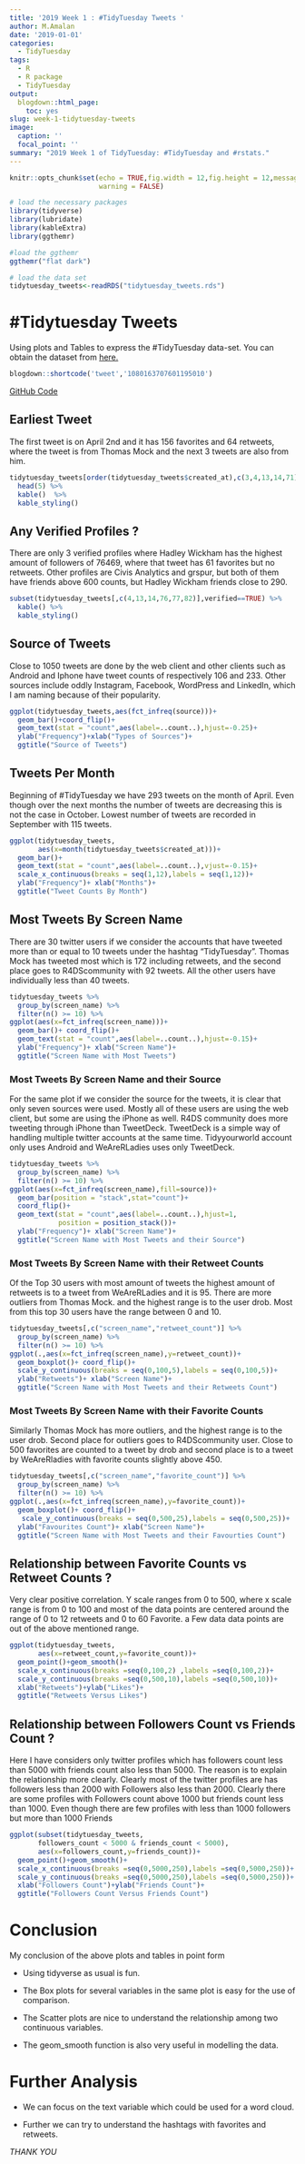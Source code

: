 ```yaml
---
title: '2019 Week 1 : #TidyTuesday Tweets '
author: M.Amalan
date: '2019-01-01'
categories:
  - TidyTuesday
tags:
  - R
  - R package
  - TidyTuesday
output:
  blogdown::html_page:
    toc: yes
slug: week-1-tidytuesday-tweets
image:
  caption: ''
  focal_point: ''
summary: "2019 Week 1 of TidyTuesday: #TidyTuesday and #rstats."  
---
```


```r
knitr::opts_chunk$set(echo = TRUE,fig.width = 12,fig.height = 12,message = FALSE,
                      warning = FALSE)
```

```r
# load the necessary packages
library(tidyverse)
library(lubridate)
library(kableExtra)
library(ggthemr)

#load the ggthemr
ggthemr("flat dark")

# load the data set
tidytuesday_tweets<-readRDS("tidytuesday_tweets.rds")
```

# #Tidytuesday Tweets

Using plots and Tables to express the #TidyTuesday data-set. 
You can obtain the dataset from [here.](https://github.com/rfordatascience/tidytuesday/tree/master/data/2019/2019-01-01)

```r
blogdown::shortcode('tweet','1080163707601195010')
```

[GitHub Code](https://github.com/Amalan-ConStat/TidyTuesday/tree/master/2019/Week1)

## Earliest Tweet

The first tweet is on April 2nd and it has 156 favorites and 
64 retweets, where the tweet is from Thomas Mock and the next 3 tweets are also 
from him. 


```r
tidytuesday_tweets[order(tidytuesday_tweets$created_at),c(3,4,13,14,71)] %>%
  head(5) %>%
  kable()  %>%
  kable_styling()
```

## Any Verified Profiles ?

There are only 3 verified profiles where Hadley Wickham has the highest
amount of followers of 76469, where that tweet has 61 favorites but no
retweets. Other profiles are Civis Analytics and grspur, but both of them
have friends above 600 counts, but Hadley Wickham friends close to 290.

```r
subset(tidytuesday_tweets[,c(4,13,14,76,77,82)],verified==TRUE) %>%
  kable() %>%
  kable_styling()
```

## Source of Tweets

Close to 1050 tweets are done by the web client and other clients
such as Android and Iphone have tweet counts of respectively 106 and 233.
Other sources include oddly Instagram, Facebook, WordPress and LinkedIn, which
I am naming because of their popularity.

```r
ggplot(tidytuesday_tweets,aes(fct_infreq(source)))+
  geom_bar()+coord_flip()+
  geom_text(stat = "count",aes(label=..count..),hjust=-0.25)+
  ylab("Frequency")+xlab("Types of Sources")+
  ggtitle("Source of Tweets")
```

## Tweets Per Month

Beginning of #TidyTuesday we have 293 tweets on the month of April. Even
though over the next months the number of tweets are decreasing this is not
the case in October. Lowest number of tweets are recorded in September with
115 tweets. 

```r
ggplot(tidytuesday_tweets,
       aes(x=month(tidytuesday_tweets$created_at)))+
  geom_bar()+
  geom_text(stat = "count",aes(label=..count..),vjust=-0.15)+
  scale_x_continuous(breaks = seq(1,12),labels = seq(1,12))+
  ylab("Frequency")+ xlab("Months")+
  ggtitle("Tweet Counts By Month")
```

## Most Tweets By Screen Name

There are 30 twitter users if we consider the accounts that have tweeted
more than or equal to 10 tweets under the hashtag "TidyTuesday".
Thomas Mock has tweeted most which is 172 including retweets, and 
the second place goes to R4DScommunity with 92 tweets. All the 
other users have individually less than 40 tweets.

```r
tidytuesday_tweets %>%
  group_by(screen_name) %>%
  filter(n() >= 10) %>%
ggplot(aes(x=fct_infreq(screen_name)))+
  geom_bar()+ coord_flip()+
  geom_text(stat = "count",aes(label=..count..),hjust=-0.15)+
  ylab("Frequency")+ xlab("Screen Name")+
  ggtitle("Screen Name with Most Tweets")

```

### Most Tweets By Screen Name and their Source

For the same plot if we consider the source for the tweets, 
it is clear that only seven sources were used. Mostly 
all of these users are using the web client, but some are using
the iPhone as well. R4DS community does more tweeting through iPhone
than TweetDeck. TweetDeck is a simple way of handling multiple twitter accounts
at the same time. Tidyyourworld account only uses Android and WeAreRLadies uses
only TweetDeck.

```r
tidytuesday_tweets %>%
  group_by(screen_name) %>%
  filter(n() >= 10) %>%
ggplot(aes(x=fct_infreq(screen_name),fill=source))+
  geom_bar(position = "stack",stat="count")+ 
  coord_flip()+
  geom_text(stat = "count",aes(label=..count..),hjust=1,
            position = position_stack())+
  ylab("Frequency")+ xlab("Screen Name")+
  ggtitle("Screen Name with Most Tweets and their Source")
```

### Most Tweets By Screen Name with their Retweet Counts

Of the Top 30 users with most amount of tweets the highest
amount of retweets is to a tweet from WeAreRLadies and
it is 95. There are more outliers from Thomas Mock. and the 
highest range is to the user drob. Most from this top 30 users
have the range between 0 and 10.

```r
tidytuesday_tweets[,c("screen_name","retweet_count")] %>%
  group_by(screen_name) %>%
  filter(n() >= 10) %>%
ggplot(.,aes(x=fct_infreq(screen_name),y=retweet_count))+
  geom_boxplot()+ coord_flip()+
  scale_y_continuous(breaks = seq(0,100,5),labels = seq(0,100,5))+
  ylab("Retweets")+ xlab("Screen Name")+
  ggtitle("Screen Name with Most Tweets and their Retweets Count")

```

### Most Tweets By Screen Name with their Favorite Counts 

Similarly Thomas Mock has more outliers, and the highest range is
to the user drob. Second place for outliers goes to R4DScommunity user.
Close to 500 favorites are counted to a tweet by drob and second place is
to a tweet by WeAreRladies with favorite counts slightly above 450.

```r
tidytuesday_tweets[,c("screen_name","favorite_count")] %>%
  group_by(screen_name) %>%
  filter(n() >= 10) %>%
ggplot(.,aes(x=fct_infreq(screen_name),y=favorite_count))+
  geom_boxplot()+ coord_flip()+
   scale_y_continuous(breaks = seq(0,500,25),labels = seq(0,500,25))+
  ylab("Favourites Count")+ xlab("Screen Name")+
  ggtitle("Screen Name with Most Tweets and their Favourties Count")

```

## Relationship between Favorite Counts vs Retweet Counts ?

Very clear positive correlation. Y scale ranges from 0 to 500,
where x scale range is from 0 to 100 and most of the data points
are centered around the range of 0 to 12 retweets and 0 to 60 Favorite.
a Few data data points are out of the above mentioned range.

```r
ggplot(tidytuesday_tweets, 
       aes(x=retweet_count,y=favorite_count))+
  geom_point()+geom_smooth()+
  scale_x_continuous(breaks =seq(0,100,2) ,labels =seq(0,100,2))+
  scale_y_continuous(breaks =seq(0,500,10),labels =seq(0,500,10))+
  xlab("Retweets")+ylab("Likes")+
  ggtitle("Retweets Versus Likes")
```

## Relationship between Followers Count vs Friends Count ?

Here I have considers only twitter profiles which has followers count less 
than 5000 with friends count also less than 5000. The reason is to explain the 
relationship more clearly. Clearly most of the twitter profiles are has followers
less than 2000 with Followers also less than 2000. Clearly there are some profiles
with Followers count above 1000 but friends count less than 1000. Even though there 
are few profiles with less than 1000 followers but more than 1000 Friends

```r
ggplot(subset(tidytuesday_tweets,
       followers_count < 5000 & friends_count < 5000), 
       aes(x=followers_count,y=friends_count))+
  geom_point()+geom_smooth()+
  scale_x_continuous(breaks =seq(0,5000,250),labels =seq(0,5000,250))+
  scale_y_continuous(breaks =seq(0,5000,250),labels =seq(0,5000,250))+
  xlab("Followers Count")+ylab("Friends Count")+
  ggtitle("Followers Count Versus Friends Count")
```

# Conclusion

My conclusion of the above plots and tables in point form

* Using tidyverse as usual is fun. 

* The Box plots for several variables in the same plot is easy
  for the use of comparison.
  
* The Scatter plots are nice to understand the relationship among two 
  continuous variables.
  
* The geom_smooth function is also very useful in modelling the data.  

# Further Analysis

* We can focus on the text variable which could be used for a word cloud.

* Further we can try to understand the hashtags with favorites and retweets.

*THANK YOU*